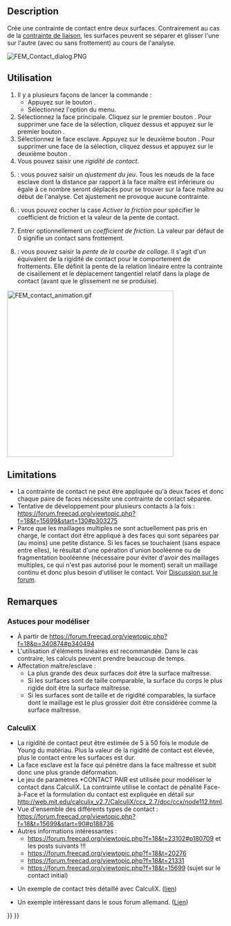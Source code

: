 <languages/>

{{Docnav/fr
|[[FEM_ConstraintDisplacement/fr|Condition limite de déplacement]]
|[[FEM_ConstraintTie/fr|Contrainte de liaison]]
|[[FEM_Workbench/fr|Atelier FEM]]
|IconL=FEM_ConstraintDisplacement.svg
|IconR=FEM_ConstraintTie.svg
|IconC=Workbench_FEM.svg
}}

<div class="mw-translate-fuzzy">
{{GuiCommandContainer
|
{{GuiCommand/fr
|Name=FEM ConstraintContact
|Name/fr=FEM Contrainte de contact
|MenuLocation=Modèle → Conditions limites et charges mécaniques → Contrainte de contact
|Workbenches=[[FEM_Workbench/fr|Atelier FEM]]
|SeeAlso=[[FEM_ConstraintFixed/fr|FEM Condition de limite fixe]]
}}
{{GuiCommandFemInfo/fr
|Solvers=CalculiX
}}
}}
</div>

==Description==

Crée une contrainte de contact entre deux surfaces. Contrairement au cas de la [[FEM_ConstraintTie/fr|contrainte de liaison]], les surfaces peuvent se séparer et glisser l'une sur l'autre (avec ou sans frottement) au cours de l'analyse.

[[File:FEM_Contact_dialog.PNG]]
{{Caption|Panneau des tâches de la contrainte de contact FEM}}

<span id="Usage"></span>
==Utilisation==

<div class="mw-translate-fuzzy">
# Il y a plusieurs façons de lancer la commande :
#* Appuyez sur le bouton {{Button|[[Image:FEM_ConstraintContact.svg|16px]] [[FEM_ConstraintContact/fr|Contrainte de contact]]}}.
#* Sélectionnez l'option {{MenuCommand|Modèle → Conditions limites et charges mécaniques → [[Image:FEM_ConstraintContact.svg|16px]] Contrainte de contact}} du menu.
# Sélectionnez la face principale. Cliquez sur le premier bouton {{Button|Ajouter}}. Pour supprimer une face de la sélection, cliquez dessus et appuyez sur le premier bouton {{Button|Supprimer}}.
# Sélectionnez le face esclave. Appuyez sur le deuxième bouton {{Button|Ajouter}}. Pour supprimer une face de la sélection, cliquez dessus et appuyez sur le deuxième bouton {{Button|Supprimer}}.
# Vous pouvez saisir une ''rigidité de contact''.
# {{Version/fr|1.0}} : vous pouvez saisir un ''ajustement du jeu''. Tous les nœuds de la face esclave dont la distance par rapport à la face maître est inférieure ou égale à ce nombre seront déplacés pour se trouver sur la face maître au début de l'analyse. Cet ajustement ne provoque aucune contrainte.
# {{Version/fr|1.0}} : vous pouvez cocher la case ''Activer la friction'' pour spécifier le coefficient de friction et la valeur de la pente de contact.
# Entrer optionnellement un ''coefficient de friction''. La valeur par défaut de 0 signifie un contact sans frottement.
# {{Version/fr|1.0}} : vous pouvez saisir la ''pente de la courbe de collage''. Il s'agit d'un équivalent de la rigidité de contact pour le comportement de frottements. Elle définit la pente de la relation linéaire entre la contrainte de cisaillement et le déplacement tangentiel relatif dans la plage de contact (avant que le glissement ne se produise).
</div>

[[File:FEM_contact_animation.gif|384px]]
{{Caption|Exemple de contact : cube rigide appliqué contre un bloc déformable et glissant sur celui-ci. Sans définition du contact, ces deux parties ne se « verraient » pas.}}

==Limitations==

* La contrainte de contact ne peut être appliquée qu'à deux faces et donc chaque paire de faces nécessite une contrainte de contact séparée.
* Tentative de développement pour plusieurs contacts à la fois : https://forum.freecad.org/viewtopic.php?f=18&t=15699&start=130#p303275
* Parce que les maillages multiples ne sont actuellement pas pris en charge, le contact doit être appliqué à des faces qui sont séparées par (au moins) une petite distance. Si les faces se touchaient (sans espace entre elles), le résultat d'une opération d'union booléenne ou de fragmentation booléenne (nécessaire pour éviter d'avoir des maillages multiples, ce qui n'est pas autorisé pour le moment) serait un maillage continu et donc plus besoin d'utiliser le contact. Voir [https://forum.freecad.org/viewtopic.php?f=18&t=62307 Discussion sur le forum].

<span id="Notes"></span>
==Remarques==

<span id="Tips_for_modeling"></span>
=== Astuces pour modéliser ===

* À partir de https://forum.freecad.org/viewtopic.php?f=18&p=340874#p340494
* L'utilisation d'éléments linéaires est recommandée. Dans le cas contraire, les calculs peuvent prendre beaucoup de temps.
* Affectation maître/esclave :
** La plus grande des deux surfaces doit être la surface maîtresse.
** Si les surfaces sont de taille comparable, la surface du corps le plus rigide doit être la surface maîtresse.
** Si les surfaces sont de taille et de rigidité comparables, la surface dont le maillage est le plus grossier doit être considérée comme la surface maîtresse.

=== CalculiX ===

* La rigidité de contact peut être estimée de 5 à 50 fois le module de Young du matériau. Plus la valeur de la rigidité de contact est élevée, plus le contact entre les surfaces est dur.
* La face esclave est la face qui pénètre dans la face maîtresse et subit donc une plus grande déformation.
* Le jeu de paramètres *CONTACT PAIR est utilisée pour modéliser le contact dans CalculiX. La contrainte utilise le contact de pénalité Face-à-Face et la formulation du contact est expliquée en détail sur http://web.mit.edu/calculix_v2.7/CalculiX/ccx_2.7/doc/ccx/node112.html.
* Vue d'ensemble des différents types de contact : https://forum.freecad.org/viewtopic.php?f=18&t=15699&start=90#p188736
* Autres informations intéressantes :
** https://forum.freecad.org/viewtopic.php?f=18&t=23102#p180709 et les posts suivants !!!
** https://forum.freecad.org/viewtopic.php?f=18&t=20276
** https://forum.freecad.org/viewtopic.php?f=18&t=21331
** https://forum.freecad.org/viewtopic.php?f=18&t=15699 (sujet sur le contact initial)

* Un exemple de contact très détaillé avec CalculiX. ([http://dip28p.web.fc2.com/calculix/netgen2calculix/index.html lien])

* Un exemple intéressant dans le sous forum allemand. ([https://forum.freecad.org/viewtopic.php?f=13&t=39663&start=10#p337254 Lien]) 


{{Docnav/fr
|[[FEM_ConstraintDisplacement/fr|Condition limite de déplacement]]
|[[FEM_ConstraintTie/fr|Contrainte de liaison]]
|[[FEM_Workbench/fr|Atelier FEM]]
|IconL=FEM_ConstraintDisplacement.svg
|IconR=FEM_ConstraintTie.svg
|IconC=Workbench_FEM.svg
}}

{{FEM Tools navi{{#translation:}}}}
{{Userdocnavi{{#translation:}}}}